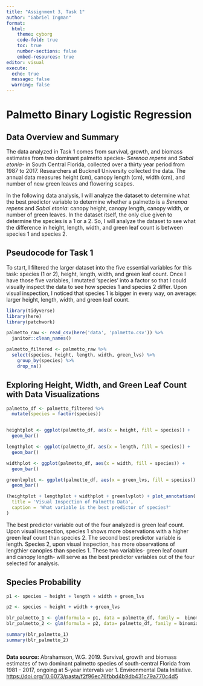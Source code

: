 ```yaml
---
title: "Assignment 3, Task 1"
author: "Gabriel Ingman"
format: 
  html:
    theme: cyborg
    code-fold: true
    toc: true
    number-sections: false
    embed-resources: true
editor: visual
execute:
  echo: true
  message: false
  warning: false
---
```


# Palmetto Binary Logistic Regression

## Data Overview and Summary

The data analyzed in Task 1 comes from survival, growth, and biomass estimates from two dominant palmetto species- *Serenoa repens* and *Sabal etonia*- in South Central Florida, collected over a thirty year period from 1987 to 2017. Researchers at Bucknell University collected the data. The annual data measures height (cm), canopy length (cm), width (cm), and number of new green leaves and flowering scapes.

In the following data analysis, I will analyze the dataset to determine what the best predictor variable to determine whether a palmetto is a *Serenoa repens* and *Sabal etonia*: canopy height, canopy length, canopy width, or number of green leaves. In the dataset itself, the only clue given to determine the species is a 1 or a 2. So, I will analyze the dataset to see what the difference in height, length, width, and green leaf count is between species 1 and species 2.

## Pseudocode for Task 1

To start, I filtered the larger dataset into the five essential variables for this task: species (1 or 2), height, length, width, and green leaf count. Once I have those five variables, I mutated 'species' into a factor so that I could visually inspect the data to see how species 1 and species 2 differ. Upon visual inspection, I noticed that species 1 is bigger in every way, on average: larger height, length, width, and green leaf count.

```r

library(tidyverse)
library(here)
library(patchwork)

```

```r

palmetto_raw <- read_csv(here('data', 'palmetto.csv')) %>% 
  janitor::clean_names()

palmetto_filtered <- palmetto_raw %>%
  select(species, height, length, width, green_lvs) %>%
    group_by(species) %>% 
    drop_na()

```

## Exploring Height, Width, and Green Leaf Count with Data Visualizations

```r

palmetto_df <- palmetto_filtered %>% 
  mutate(species = factor(species))


heightplot <- ggplot(palmetto_df, aes(x = height, fill = species)) +
  geom_bar()

lengthplot <- ggplot(palmetto_df, aes(x = length, fill = species)) +
  geom_bar()

widthplot <- ggplot(palmetto_df, aes(x = width, fill = species)) +
  geom_bar()

greenlvplot <- ggplot(palmetto_df, aes(x = green_lvs, fill = species)) +
  geom_bar()

(heightplot + lengthplot + widthplot + greenlvplot) + plot_annotation(
  title = 'Visual Inspection of Palmetto Data',
  caption = 'What variable is the best predictor of species?'
)

```

The best predictor variable out of the four analyzed is green leaf count. Upon visual inspection, species 1 shows more observations with a higher green leaf count than species 2. The second best predictor variable is length. Species 2, upon visual inspection, has more observations of lengthier canopies than species 1. These two variables- green leaf count and canopy length- will serve as the best predictor variables out of the four selected for analysis.

## Species Probability

```r

p1 <- species ~ height + length + width + green_lvs

p2 <- species ~ height + width + green_lvs

blr_palmetto_1 <- glm(formula = p1, data = palmetto_df, family =  binomial)
blr_palmetto_2 <- glm(formula = p2, data= palmetto_df, family = binomial)

summary(blr_palmetto_1)
summary(blr_palmetto_2)


```

```r



```

**Data source:** Abrahamson, W.G. 2019. Survival, growth and biomass estimates of two dominant palmetto species of south-central Florida from 1981 - 2017, ongoing at 5-year intervals ver 1. Environmental Data Initiative. <https://doi.org/10.6073/pasta/f2f96ec76fbbd4b9db431c79a770c4d5>
